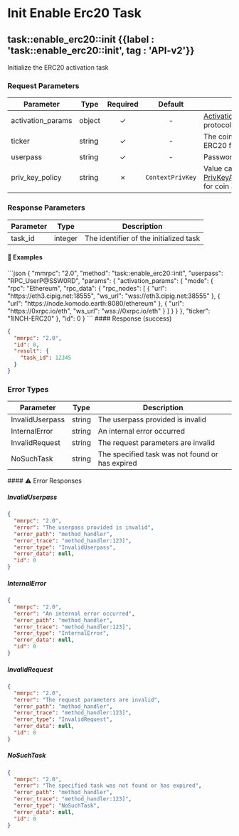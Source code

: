 
# Init Enable Erc20 Task

## task::enable_erc20::init {{label : 'task::enable_erc20::init', tag : 'API-v2'}}

Initialize the ERC20 activation task

### Request Parameters

| Parameter         | Type   | Required | Default          | Description                                                                                                                                         |
| ----------------- | ------ | :------: | :--------------: | --------------------------------------------------------------------------------------------------------------------------------------------------- |
| activation_params | object |    ✓     |        -         | [ActivationParams](/komodo-defi-framework/api/common_structures/activation/#activation-params) for ERC20 protocol                                   |
| ticker            | string |    ✓     |        -         | The coin ticker (e.g., 1INCH-ERC20 for ERC20 protocol)                                                                                              |
| userpass          | string |    ✓     |        -         | Password for authentication                                                                                                                         |
| priv_key_policy   | string |    ✗     | `ContextPrivKey` | Value can be [PrivKeyActivationPolicyEnum](/komodo-defi-framework/api/common_structures/enums/#priv-key-activation-policy-enum) for coin activation |

### Response Parameters

| Parameter | Type    | Description                            |
| --------- | ------- | -------------------------------------- |
| task_id   | integer | The identifier of the initialized task |

#### 📌 Examples

<CodeGroup title="Task::Enable Erc20::Init Example" tag="POST" label="task::enable_erc20::init" mm2MethodDecorate="true">
  ```json
  {
    "mmrpc": "2.0",
    "method": "task::enable_erc20::init",
    "userpass": "RPC_UserP@SSW0RD",
    "params": {
      "activation_params": {
        "mode": {
          "rpc": "Ethereum",
          "rpc_data": {
            "rpc_nodes": [
              {
                "url": "https://eth3.cipig.net:18555",
                "ws_url": "wss://eth3.cipig.net:38555"
              },
              {
                "url": "https://node.komodo.earth:8080/ethereum"
              },
              {
                "url": "https://0xrpc.io/eth",
                "ws_url": "wss://0xrpc.io/eth"
              }
            ]
          }
        }
      },
      "ticker": "1INCH-ERC20"
    },
    "id": 0
  }
  ```
</CodeGroup>

<CollapsibleSection expandedText="Hide Response" collapsedText="Show Response">
  #### Response (success)

  ```json
  {
    "mmrpc": "2.0",
    "id": 0,
    "result": {
      "task_id": 12345
    }
  }
  ```
</CollapsibleSection>

### Error Types

| Parameter       | Type   | Description                                     |
| --------------- | ------ | ----------------------------------------------- |
| InvalidUserpass | string | The userpass provided is invalid                |
| InternalError   | string | An internal error occurred                      |
| InvalidRequest  | string | The request parameters are invalid              |
| NoSuchTask      | string | The specified task was not found or has expired |

<CollapsibleSection expandedText="Hide Error Responses" collapsedText="Show Error Responses">
  #### ⚠️ Error Responses

  ##### InvalidUserpass

  ```json
  {
    "mmrpc": "2.0",
    "error": "The userpass provided is invalid",
    "error_path": "method_handler",
    "error_trace": "method_handler:123]",
    "error_type": "InvalidUserpass",
    "error_data": null,
    "id": 0
  }
  ```

##### InternalError

  ```json
  {
    "mmrpc": "2.0",
    "error": "An internal error occurred",
    "error_path": "method_handler",
    "error_trace": "method_handler:123]",
    "error_type": "InternalError",
    "error_data": null,
    "id": 0
  }
  ```

##### InvalidRequest

  ```json
  {
    "mmrpc": "2.0",
    "error": "The request parameters are invalid",
    "error_path": "method_handler",
    "error_trace": "method_handler:123]",
    "error_type": "InvalidRequest",
    "error_data": null,
    "id": 0
  }
  ```

##### NoSuchTask

  ```json
  {
    "mmrpc": "2.0",
    "error": "The specified task was not found or has expired",
    "error_path": "method_handler",
    "error_trace": "method_handler:123]",
    "error_type": "NoSuchTask",
    "error_data": null,
    "id": 0
  }
  ```
</CollapsibleSection>

